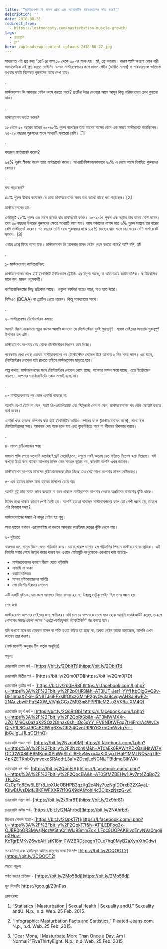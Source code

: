 ```yaml
---
title: '“মাস্টারবেশন কি মাসল গ্রোথ এবং অ্যাথলেটিক পারফরম্যান্সের ক্ষতি করে?”'
description: ''
date: 2018-08-31
redirect_from:
  - https://lostmodesty.com/masterbation-muscle-growth/
tags:
  - চোরাবালি
  - ব্লগ"
hero: /uploads/wp-content-uploads-2018-08-27.jpg
---
```


সাধারণত এই প্রশ্ন করা “ব্রো”এর বয়স ১৮ থেকে ৩০ এর মাঝে হয়। হ্যাঁ, ব্রো বললাম। কারণ আমি কখনো কোন নারী অ্যাথলেটকে এই প্রশ্ন করতে দেখিনি। ঘনঘন মাস্টারবেশনের ফলে মাসল গেইন (অর্জিত মাসল) বা পারফরম্যান্স ক্ষতিগ্রস্ত হওয়ার ভয়টা বিশেষত পুরুষদের মাঝে দেখা যায়।

.

মাস্টারবেশন কি আপনার গেইন ধ্বংস করতে পারে? প্রশ্নটির উত্তর দেওয়ার আগে আসুন কিছু পরিসংখ্যানে চোখ বুলানো যাক।

.

মাস্টারবেশন কতটা কমন?

১৫ থেকে ৫০ বছরের মাঝের ৬০-৬৫% পুরুষ বলেছেন তারা আগের মাসের কোন এক সময়ে মাস্টারবেট করেছিলেন। ২৫-২৯ বছরের পুরুষদের মাঝে সংখ্যাটি সবচেয়ে বেশি। \[1]

.

কতজন মাস্টারবেট করেন?

৯৫% পুরুষ স্বীকার করেন তারা মাস্টারবেট করেন। সংখ্যাটি বিস্ময়জনকভাবে ৭০% এ নেমে আসে বিবাহিত পুরুষদের বেলায়।

.

ধরা পড়েছেন?

৪১% পুরুষ স্বীকার করেছেন যে তারা মাস্টারবেশনের সময় অন্য কারো কাছে ধরা পড়েছেন। \[2]

মাস্টারবেশনের হার:

মোটামুটি ২৫% পুরুষ এক মাসে কয়েক বার মাস্টারবেট করেন। ১৫-২০% পুরুষ এক সপ্তাহে চার বারের বেশি করেন। তবে ৩০ বছরের উপরের পুরুষদের ক্ষেত্রে সংখ্যাটি কমে যায়। বয়স পঞ্চাশের নাগাদ মাত্র ৬% পুরুষ সপ্তাহে চার বারের বেশি মাস্টারবেট করেন। ৭০ বছরের বেশি বয়স্ক পুরুষদের মাঝে ১.৫% আছেন যারা মাসে চার বারের বেশি মাস্টারবেট করেন। \[3]

এবারে প্রশ্নে ফিরে আসা যাক। মাস্টারবেশন কি আপনার মাসল গেইন ধ্বংস করতে পারে? আমি বলি, হ্যাঁ!

.

১- মাস্টারবেশন ক্যাটাবোলিক:

মাস্টারবেশনের সাথে হাই ইন্টেন্সিটি ইন্টারভ্যাল ট্রেইনিং এর সাদৃশ্য আছে, যা অতিমাত্রায় ক্যাটাবোলিক। ক্যাটাবোলিক মানে হল, মাসল ধ্বংসকারী।

ক্যাটাবোলিজমের কিছু প্রতিকার আছে। ওগুলো কার্যকর হতেও পারে, নাও হতে পারে।

বিসিএএ (BCAA) বা প্রোটিন খেতে পারেন। কিন্তু সাবধানতার সাথে।

.

২- মাস্টারবেশন টেস্টোস্টেরন কমায়:

আপনি জিমে একেবারে নতুন হলেও আপনি জানবেন যে টেস্টোস্টেরন খুবই গুরুত্বপূর্ণ। মাসল গেইনের অন্যতম গুরুত্বপূর্ণ উপাদান হল এটা।

মাস্টারবেশন আপনার দেহ থেকে টেস্টোস্টেরন নিঃশেষ করে দিচ্ছে।

গবেষণায় দেখা গেছে একবার মাস্টারবেশনের পর টেস্টোস্টেরন লেভেল উঠে আসতে ৬ দিন সময় লাগে। এর মানে, টেস্টোস্টেরন লেভেল হাই রাখতে চাইলে মাস্টারবেশন ছাড়তে হবে।

অল্প কথায়, মাস্টারবেশনের ফলে টেস্টোস্টেরন লেভেল নেমে যাচ্ছে, আপনার মাসল ক্ষয়ে যাচ্ছে, এতে ইস্ট্রোজেন বাড়ছে। আপনার ওয়ার্কআউটের কোন লাভই হচ্ছে না।

.

৩- মাস্টারবেশনের পর কোন এনার্জি থাকছে না:

আপনি যে-ই হোন না কেন, যতই প্রি-ওয়ার্কআউট এবং স্টিমুল্যান্ট নেন না কেন, মাস্টারবেশনের পর হেভি স্কোয়াট করতে ব্যর্থ হবেন।

এনার্জি খরচ হয়েছে আপনার করা হাই ইন্টেন্সিটির কার্ডিও সেশনের ফলে (মাস্টারবেশনের ফলে), সাথে ছিল টেস্টোস্টেরনের ক্ষয়। আপনার দেহ শকে চলে যায় এবং বুঝে উঠতে পারে না কীভাবে রিকভার করবে।

.

৪- মাসল গ্লাইকোজেন ক্ষয়:

মাসলে শক্তি পেতে যতখানি কার্বোহাইড্রেট খেয়েছিলেন, ওগুলো সবই অত্যন্ত দ্রুত গতিতে নিঃশেষ হয়ে গিয়েছে। যদি কখনো চিন্তা করে থাকেন আপনার মাসল কেন সমতল ভূমির মত, কারণটা আপনি এখন জানেন।

মাস্টারবেশন আপনার মাসলের গ্লাইকোজেনকে টেনে নিচ্ছে এবং সেই সাথে আপনার মাসল গেইনকেও।

৫- এক হাতের মাসল অন্য হাতের মাসলের চেয়ে বড়:

আপনি দুই হাত সমান ভাবে ব্যবহার না করে থাকলে মাস্টারবেশন আপনার দেহকে অপ্রতিসম বানানোর ঝুঁকি থাকে।

টানের মধ্যে থাকার কারণে পেশী তৈরী হয়। আপনি হয়তো ভাবছেন মাস্টারবেশনের ফলে তো পেশী ধ্বংস হয়, তাহলে এটা কিভাবে সম্ভব?

মাস্টারবেশনের সময়ে ঐ বাহুর গেইন হয় শুধু।

অন্য হাতের যথাযথ এক্সারসাইজ না করলে আপনার অপ্রতিসম দেহের ঝুঁকি থেকে যায়।

৬- দুষ্টচক্র:

বাস্তবতা হল, মানুষ জিমে যেতে গড়িমসি করে। আরো খারাপ ব্যাপার হল গড়িমসির পিছনে মাস্টারবেশনের ভূমিকা। এই বিষয়টা সবার শেষে উল্লেখ করার কারণ হল এখানে মোটামুটি সবগুলোকে একখানে করা হয়েছে-

- মাস্টারবেশনের কারণে জিমে যেতে গড়িমসি
- এনার্জি না থাকা
- ক্যাটাবোলিজম
- মাসল গ্লাইকোজেনের ঘাটতি
- লো টেস্টোস্টেরনের লেভেল

এটি একটি দুষ্টচক্র, যার ফলে আপনার জিমে যাওয়া হয় না, উপরন্তু যেটুকু গেইন ছিল তাও ধ্বংস হয়।

শেষ কথা

মাস্টারবেশন আপনার গেইনের জন্য ক্ষতিকর। যদি চান যে আপনাকে দেখে মনে হোক আপনি ওয়ার্কআউট করেন, তাহলে গোসলের সময়/একলা রুমের “এক্সট্রা-কারিকুলার অ্যাকটিভিটি” বন্ধ করতে হবে।

যদি কখনো মনে হয় যেরকম মাসল বা শক্তি হওয়া উচিত তা হচ্ছে না, অথবা গেইন আরো হারাচ্ছেন, আপনি এখন জানেন তার কারণ।

(লস্ট মডেস্টি অনুবাদ টিম কর্তৃক অনূদিত)

পড়ুনঃ

চোরাবালি প্রথম পর্ব - [https://bit.ly/2ObItTt](https://bit.ly/2ObItTt)

চোরাবালি দ্বিতীয় পর্ব - [https://bit.ly/2Qm0j7D](https://bit.ly/2Qm0j7D)

চোরাবালি তৃতীয় পর্ব - [https://bit.ly/2p0HR8l](https://l.facebook.com/l.php?u=https%3A%2F%2Fbit.ly%2F2p0HR8l&h=AT3iUT-Jer1_YYfHtbOjgGvQ9v-DE1nmaXZ-xHI5N9TJj6EFxslIfOtxzGMmP2gyOy3a9cvgwAH8Ji9wE2-2NAuzbwiFPqE4XW_VlVgkGGxZM93m8PPPl1IeM2-o3VK6a-XM4Q)

চোরাবালি চতুর্থ পর্ব - [https://bit.ly/2QoRtGb](https://l.facebook.com/l.php?u=https%3A%2F%2Fbit.ly%2F2QoRtGb&h=AT3MWMXXr-JZOjMmOs0azqX2SQz2DInax0sh_iQo5xYY_FV8NDtWFqq7fHiFrdrA4WvCyQryF1L8CuJ9CaBCWfg6XwGR2j4QveJ9PliY6XrbQmWvtq7c--jbGJIgLJ1LqCEHnQ)

চোরাবালি পঞ্চম পর্ব- [https://bit.ly/2Nzoh0M](https://l.facebook.com/l.php?u=https%3A%2F%2Fbit.ly%2F2Nzoh0M&h=AT0aEk0RAWrtPDkQziiHitWI7VODtCWX8ihB6MKmuXPhWqSlhTI8E5vNwxx4aKlXsyxTHqP1MMLNQszqTIR-4pKZETKnbOymvokeSRAodtL3aIVZDtmjLxNGNiJTBIdmqGikWA)

চোরাবালি ষষ্ঠ পর্ব- [https://bit.ly/2QocEIA](https://l.facebook.com/l.php?u=https%3A%2F%2Fbit.ly%2F2QocEIA&h=AT0SfMZBEHw1jAy7nt4ZqBq72TB_z4-CzCpFg8Ew8LEFr8_ipXUeOBHPB3qzUg2c4Ny7uzNgIDOrxb32XAyaL-KkwBUvsDiqfJ8KFWFXXR7f10GX9dAhYohi4c3CjpxzNzzG-w)

চোরাবালি সপ্তম পর্ব- [https://bit.ly/2x9hr81](https://bit.ly/2x9hr81)

চোরাবালি অষ্টম পর্ব- [https://bit.ly/2NAhrbd](https://bit.ly/2NAhrbd)

মিথ্যের শেকল যতো- [https://bit.ly/2QpkT7f](https://l.facebook.com/l.php?u=https%3A%2F%2Fbit.ly%2F2QpkT7f&h=AT1LEDFoq3x-OJBR0pOR3MwsjNczWStnCr1WlJ9SmmZox_LFoc8UOPAK9ivcEnyNVa0mgjiqXHpy-KcTgrEMKvZ6wbAHistK18miI1WZBRDdeqgnTO_e7hq0MyB2aXynXthCdw)

সমকামিতা এবং হস্তমৈথুন আদিম মানুষের মধ্যে বিরল!- [https://bit.ly/2CQOOT2](https://bit.ly/2CQOOT2)

আরো পড়ুনঃ

পর্বত জয়ের প্রতিজ্ঞা - [https://bit.ly/2Mo58dj](https://bit.ly/2Mo58dj)

মূল লিখাটিঃ https://goo.gl/Z9nPas

রেফারেন্স:

1. “Statistics | Masturbation | Sexual Health | Sexuality andU.” Sexuality andU. N.p., n.d. Web. 25 Feb. 2015.

2) “Infographic: Masturbation Facts and Statistics.” Pleated-Jeans.com. N.p., n.d. Web. 25 Feb. 2015.

3. “Dear Mona, I Masturbate More Than Once a Day. Am I Normal?”FiveThirtyEight. N.p., n.d. Web. 25 Feb. 2015.
